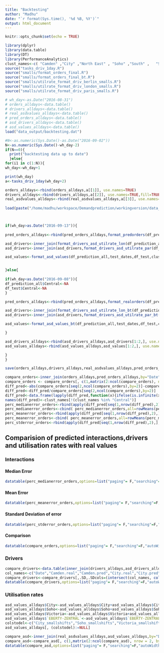```yaml
---
title: "Backtesting"
author: "Madhu"
date: "`r format(Sys.time(), '%d %B, %Y')`"
output: html_document
--- 
```


```r
knitr::opts_chunk$set(echo = TRUE)
```

```r

library(dplyr)
library(data.table)
library(DT)
library(PerformanceAnalytics)
clust_names<-c( "Camden" ,"City" ,"North East" , "Soho" ,"South" ,   "Southeast" ,"Victoria" , "West (new)", "West", "EBERTY-ZENTRAL","Central" )
source("tasks_driv_1day.R")
source("smalls/format_orders_final.R")
source("smalls/format_orders_final_bt.R")
source("smalls/utilrate_format_driv_berlin_smalls.R")
source("smalls/utilrate_format_driv_london_smalls.R")
source("smalls/utilrate_format_driv_paris_smalls.R")

# wh_day<-as.Date("2016-08-31")
# orders_alldays<-data.table()
# drivers_alldays<-data.table()
# real_asdvalues_alldays<-data.table()
# pred_orders_alldays<-data.table()
# asd_drivers_alldays<-data.table()
# asd_values_alldays<-data.table()
load("data_output/backtesting.dat")

#N<-as.numeric(Sys.Date()-as.Date("2016-09-02"))
N<-as.numeric(Sys.Date()-wh_day-2)
if(N==0){
  print("backtesting data up to date")
  }else{
for(i1 in c(1:N)){
wh_day<-wh_day+1

print(wh_day)
a<-tasks_driv_1day(wh_day+2)

orders_alldays<-rbind(orders_alldays,a[[1]], use.names=TRUE)
drivers_alldays<-rbind(drivers_alldays,a[[2]], use.names=TRUE,fill=TRUE)
real_asdvalues_alldays<-rbind(real_asdvalues_alldays,a[[3]], use.names=TRUE,fill=TRUE)
  
load(paste("/home/madhu/workspace/Demandprediction/workingversion/data_output/df_prediction_",wh_day,".dat",sep=""))



if(wh_day>as.Date("2016-09-13")){
  
pred_orders_alldays<-rbind(pred_orders_alldays,format_predorders(df_prediction_all,test_dates)[1:2])

asd_drivers<-inner_join(format_drivers_asd_utilrate_lon(df_prediction_all,test_dates,df_test,clust_names),format_drivers_asd_utilrate_ber(df_prediction_all,test_dates,df_test,clust_names),by="Date")
asd_drivers<-inner_join(asd_drivers,format_drivers_asd_utilrate_par(df_prediction_all,test_dates,df_test,clust_names),by="Date")

asd_values<-format_asd_values(df_prediction_all,test_dates,df_test,clust_names)


}else{ 
  
if(wh_day<as.Date("2016-09-08")){
df_prediction_all$Central<-NA
df_test$Central<-NA
}

pred_orders_alldays<-rbind(pred_orders_alldays,format_realorders(df_prediction_all,test_dates)[1:2])

asd_drivers<-inner_join(format_drivers_asd_utilrate_lon_bt(df_prediction_all,test_dates,df_test,clust_names),format_drivers_asd_utilrate_ber_bt(df_prediction_all,test_dates,df_test,clust_names),by="Date")
asd_drivers<-inner_join(asd_drivers,format_drivers_asd_utilrate_par_bt(df_prediction_all,test_dates,df_test,clust_names),by="Date")

asd_values<-format_asd_values_bt(df_prediction_all,test_dates,df_test,clust_names)

}

asd_drivers_alldays<-rbind(asd_drivers_alldays,asd_drivers[1:2,], use.names=TRUE,fill=TRUE)
asd_values_alldays<-rbind(asd_values_alldays,asd_values[1:2,], use.names=TRUE,fill=TRUE)

}
}

save(orders_alldays,drivers_alldays,real_asdvalues_alldays,pred_orders_alldays,asd_drivers_alldays,asd_values_alldays,wh_day,file="data_output/backtesting.dat")

compare_orders<-inner_join(orders_alldays,pred_orders_alldays,by="Date",suffix = c(".real", ".pred"))
compare_orders <- compare_orders[, c(1,matrix(2:ncol(compare_orders), nrow = 2, byrow = T))]
diff_pred<-abs(compare_orders[seq(2,ncol(compare_orders),by=2)]-compare_orders[seq(3,ncol(compare_orders),by=2)])
diff_pred<-diff_pred/compare_orders[seq(2,ncol(compare_orders),by=2)]
diff_pred<-data.frame(lapply(diff_pred,function(x){ifelse(is.infinite(x),0,x)}))
names(diff_pred)<-clust_names[!(clust_names %in% "Central")]
perc_medianerror_orders<-rbind(apply(diff_pred[seq(1,nrow(diff_pred),2),],2,median,na.rm=TRUE),apply(diff_pred[seq(2,nrow(diff_pred),2),],2,median,na.rm=TRUE))
perc_medianerror_orders<-cbind( perc_medianerror_orders,all=rowMeans(perc_medianerror_orders))
perc_meanerror_orders<-rbind(apply(diff_pred[seq(1,nrow(diff_pred),2),],2,mean,na.rm=TRUE),apply(diff_pred[seq(2,nrow(diff_pred),2),],2,mean,na.rm=TRUE))
perc_meanerror_orders<-cbind( perc_meanerror_orders,all=rowMeans(perc_meanerror_orders))
perc_stderror_orders<-rbind(apply(diff_pred[seq(1,nrow(diff_pred),2),],2,sd,na.rm=TRUE),apply(diff_pred[seq(2,nrow(diff_pred),2),],2,sd,na.rm=TRUE))

```

## Comparision of predicted interactions,drivers and utilisation rates with real values {.tabset}

### Interactions 

#### Median Error
```r
datatable(perc_medianerror_orders,options=list("paging"= F,"searching"=F,"autoWidth"= F))%>%formatPercentage(c(1:ncol(perc_medianerror_orders)),2)

```

#### Mean Error
```r
datatable(perc_meanerror_orders,options=list("paging"= F,"searching"=F,"autoWidth"= F))%>%formatPercentage(c(1:ncol(perc_meanerror_orders)),2)

```

#### Standard Deviation of error
```r
datatable(perc_stderror_orders,options=list("paging"= F,"searching"=F,"autoWidth"= F))%>%formatPercentage(c(1:ncol(perc_stderror_orders)),2)
``` 

#### Comparison

```r
datatable(compare_orders,options=list("paging"= F,"searching"=F,"autoWidth"= F))%>%formatRound(c(2:ncol(compare_orders)), 2)
```

### Drivers
```r
compare_drivers<-data.table(inner_join(drivers_alldays,asd_drivers_alldays,by="Date",suffix = c(".real", ".pred")))
col_names<-c("Date","Camden.real","Camden.pred","City.real","City.pred", "City_smallshifts", "North East.real","North East.pred",  "Soho.real","Soho.pred", "Soho_smallshifts", "South.real", "South.pred","Southeast.real", "Southeast.pred","Victoria.real","Victoria.pred", "Victoria_smallshifts", "West (new).real", "West (new).pred","util_perc.LON","West.real", "West.pred","EBERTY-ZENTRAL.real","EBERTY-ZENTRAL.pred","EBERTY-ZENTRAL_smallshifts","util_perc.BER")
compare_drivers<-compare_drivers[,.SD,.SDcols=(intersect(col_names, colnames(compare_drivers)))]
datatable(compare_drivers,options=list("paging"= F,"searching"=F,"autoWidth"= F))%>%formatRound(c(2:ncol(compare_drivers)), 2)
```

### Utilisation rates
```r
asd_values_alldays$City<-asd_values_alldays$City+asd_values_alldays$City_smallshifts
asd_values_alldays$Soho<-asd_values_alldays$Soho+asd_values_alldays$Soho_smallshifts
asd_values_alldays$Victoria<-asd_values_alldays$Victoria+asd_values_alldays$Victoria_smallshifts
asd_values_alldays$`EBERTY-ZENTRAL`<-asd_values_alldays$`EBERTY-ZENTRAL`+asd_values_alldays$`EBERTY-ZENTRAL_smallshifts`
colstodel<-c("City_smallshifts","Soho_smallshifts","Victoria_smallshifts","EBERTY-ZENTRAL_smallshifts")
asd_values_alldays[, (colstodel):=NULL]

compare_asd<-inner_join(real_asdvalues_alldays,asd_values_alldays,by="Date",suffix = c(".real", ".pred"))
compare_asd<-compare_asd[, c(1,matrix(2:ncol(compare_asd), nrow = 2, byrow = T))]
datatable(compare_asd,options=list("paging"= F,"searching"=F,"autoWidth"= F))%>%formatRound(c(2:ncol(compare_asd)), 2)


```